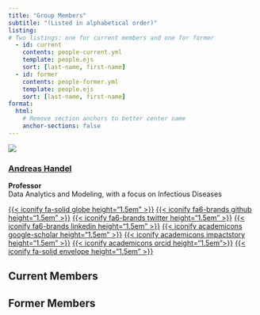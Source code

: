 ```yaml
---
title: "Group Members"
subtitle: "(Listed in alphabetical order)"
listing: 
# Two listings: one for current members and one for former
  - id: current
    contents: people-current.yml
    template: people.ejs
    sort: [last-name, first-name]
  - id: former
    contents: people-former.yml
    template: people.ejs
    sort: [last-name, first-name]
format: 
  html: 
    # Remove section anchors to better center name
    anchor-sections: false 
---
```


::: text-center
![](images/people/andreas-handel.jpg){.avatar .avatar-circle
fig-alt="Photo of Andreas Handel"}

### [Andreas Handel](andreas-handel.qmd)

**Professor**\
Data Analytics and Modeling, with a focus on Infectious Diseases

[{{< iconify fa-solid globe height="1.5em" >}}](https://www.andreashandel.com/)
[{{< iconify fa6-brands github height="1.5em" >}}](https://github.com/andreashandel/)
[{{< iconify fa6-brands twitter height="1.5em" >}}](https://twitter.com/andreashandel/)
[{{< iconify fa6-brands linkedin height="1.5em" >}}](https://www.linkedin.com/in/andreashandel/)
[{{< iconify academicons google-scholar height="1.5em" >}}](http://scholar.google.com/citations?user=bruHK0YAAAAJ&hl=en/)
[{{< iconify academicons impactstory height="1.5em" >}}](https://impactstory.org/u/0000-0002-4622-1146/)
[{{< iconify academicons orcid height="1.5em">}}](http://orcid.org/0000-0002-4622-1146)
[{{< iconify fa-solid envelope height="1.5em" >}}](mailto:ahandel@uga.edu)
:::

<!-- use section headers between listings https://quarto.org/docs/websites/website-listings.html#listing-location -->

## Current Members

::: {#current}
:::

## Former Members

::: {#former}
:::

